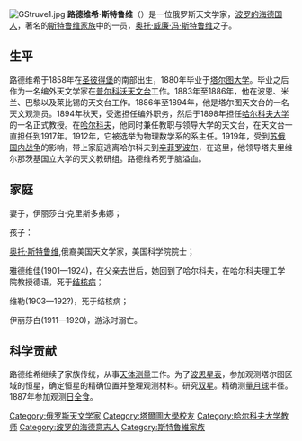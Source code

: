 {{copyedit|time=2014-12-04T15:42:27+00:00}}
{{unreferenced|time=2014-12-04T15:42:27+00:00}}
[[File:GStruve1.jpg|thumb]]
'''路德维希·斯特鲁维'''（{{bd|1858年|11月1日|1920年|11月4日}}）是一位俄罗斯天文学家，[[波罗的海德国人|波罗的海德国人]]，著名的[[斯特鲁维家族|斯特鲁维家族]]中的一员，[[奥托·威廉·冯·斯特鲁维|奥托·威廉·冯·斯特鲁维]]之子。

==生平==
路德维希于1858年在[[圣彼得堡|圣彼得堡]]的南部出生，1880年毕业于[[塔尔图大学|塔尔图大学]]。毕业之后作为一名编外天文学家在[[普尔科沃天文台|普尔科沃天文台]]工作。1883年至1886年，他在波恩、米兰、巴黎以及莱比锡的天文台工作。1886年至1894年，他是塔尔图天文台的一名天文观测员。1894年秋天，受邀担任编外职务，然后于1898年担任[[哈尔科夫大学|哈尔科夫大学]]的一名正式教授。在[[哈尔科夫|哈尔科夫]]，他同时兼任教职与领导大学的天文台，在天文台一直担任到1917年。1912年，它被选举为物理数学系的系主任。1919年，受到[[苏俄国内战争|苏俄国内战争]]的影响，带上家庭逃离哈尔科夫到[[辛菲罗波尔|辛菲罗波尔]]，在这里，他领导塔夫里维尔那茨基国立大学的天文教研组。路德维希死于脑溢血。
==家庭==
妻子，伊丽莎白·克里斯多弗娜；

孩子：

[[奥托·斯特鲁维|奥托·斯特鲁维]],俄裔美国天文学家，美国科学院院士；

雅德维佳(1901—1924)，在父亲去世后，她回到了哈尔科夫，在哈尔科夫理工学院教授德语，死于[[结核病|结核病]]；

维勒(1903—192?)，死于结核病；

伊丽莎白(1911—1920)，游泳时溺亡。

==科学贡献==
路德维希继续了家族传统，从事[[天体测量|天体测量]]工作。为了[[波恩星表|波恩星表]]，参加观测塔尔图区域的恒星，确定恒星的精确位置并整理观测材料。研究[[双星|双星]]。精确测量[[月球|月球]]半径。1887年参加观测[[日全食|日全食]]。

{{Authority control}}
[[Category:俄罗斯天文学家|Category:俄罗斯天文学家]]
[[Category:塔爾圖大學校友|Category:塔爾圖大學校友]]
[[Category:哈尔科夫大学教师|Category:哈尔科夫大学教师]]
[[Category:波罗的海德意志人|Category:波罗的海德意志人]]
[[Category:斯特魯維家族|Category:斯特魯維家族]]